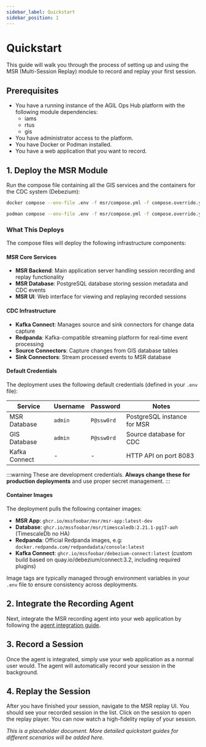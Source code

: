 ```yaml
---
sidebar_label: Quickstart
sidebar_position: 1
---
```



# Quickstart

This guide will walk you through the process of setting up and using the MSR (Multi-Session Replay) module to record and replay your first session.

## Prerequisites

- You have a running instance of the AGIL Ops Hub platform with the following module dependencies:
  - iams
  - rtus
  - gis
- You have administrator access to the platform.
- You have Docker or Podman installed.
- You have a web application that you want to record.

## 1. Deploy the MSR Module

Run the compose file containing all the GIS services and the containers for the CDC system (Debezium):

<Tabs>
<TabItem value="docker" label="Docker">

```bash title="From root .git folder"
docker compose --env-file .env -f msr/compose.yml -f compose.override.yml up -d
```

</TabItem>
<TabItem value="podman" label="Podman">

```bash title="From root .git folder"  
podman compose --env-file .env -f msr/compose.yml -f compose.override.yml up -d
```

</TabItem>
</Tabs>

### What This Deploys

The compose files will deploy the following infrastructure components:

#### MSR Core Services
- **MSR Backend**: Main application server handling session recording and replay functionality
- **MSR Database**: PostgreSQL database storing session metadata and CDC events
- **MSR UI**: Web interface for viewing and replaying recorded sessions

#### CDC Infrastructure  
- **Kafka Connect**: Manages source and sink connectors for change data capture
- **Redpanda**: Kafka-compatible streaming platform for real-time event processing
- **Source Connectors**: Capture changes from GIS database tables
- **Sink Connectors**: Stream processed events to MSR database

#### Default Credentials

The deployment uses the following default credentials (defined in your `.env` file):

| Service | Username | Password | Notes |
|---------|----------|----------|-------|
| MSR Database | `admin` | `P@ssw0rd` | PostgreSQL instance for MSR |
| GIS Database | `admin` | `P@ssw0rd` | Source database for CDC |
| Kafka Connect | - | - | HTTP API on port 8083 |

:::warning
These are development credentials. **Always change these for production deployments** and use proper secret management.
:::

#### Container Images

The deployment pulls the following container images:

- **MSR App**: `ghcr.io/mssfoobar/msr/msr-app:latest-dev`
- **Database**: `ghcr.io/mssfoobar/msr/timescaledb:2.21.1-pg17-aoh` (TimescaleDb no HA)
- **Redpanda**: Official Redpanda images, e.g: `docker.redpanda.com/redpandadata/console:latest`
- **Kafka Connect**: `ghcr.io/mssfoobar/debezium-connect:latest` (custom build based on quay.io/debezium/connect:3.2, including required plugins)

Image tags are typically managed through environment variables in your `.env` file to ensure consistency across deployments.

## 2. Integrate the Recording Agent

Next, integrate the MSR recording agent into your web application by following the [agent integration guide](../development/agent_integration.mdx).

## 3. Record a Session

Once the agent is integrated, simply use your web application as a normal user would. The agent will automatically record your session in the background.

## 4. Replay the Session

After you have finished your session, navigate to the MSR replay UI. You should see your recorded session in the list. Click on the session to open the replay player. You can now watch a high-fidelity replay of your session.

*This is a placeholder document. More detailed quickstart guides for different scenarios will be added here.*
